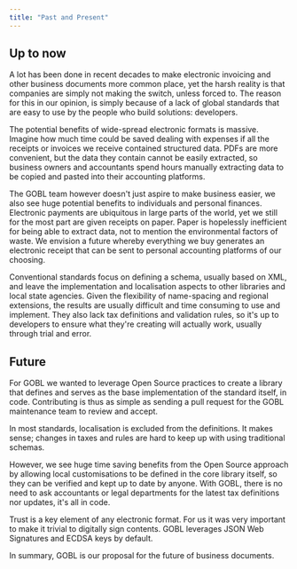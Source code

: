 ```yaml
---
title: "Past and Present"
---
```


## Up to now

A lot has been done in recent decades to make electronic invoicing and other business documents more common place, yet the harsh reality is that companies are simply not making the switch, unless forced to. The reason for this in our opinion, is simply because of a lack of global standards that are easy to use by the people who build solutions: developers.

The potential benefits of wide-spread electronic formats is massive. Imagine how much time could be saved dealing with expenses if all the receipts or invoices we receive contained structured data. PDFs are more convenient, but the data they contain cannot be easily extracted, so business owners and accountants spend hours manually extracting data to be copied and pasted into their accounting platforms.

The GOBL team however doesn't just aspire to make business easier, we also see huge potential benefits to individuals and personal finances. Electronic payments are ubiquitous in large parts of the world, yet we still for the most part are given receipts on paper. Paper is hopelessly inefficient for being able to extract data, not to mention the environmental factors of waste. We envision a future whereby everything we buy generates an electronic receipt that can be sent to personal accounting platforms of our choosing.

Conventional standards focus on defining a schema, usually based on XML, and leave the implementation and localisation aspects to other libraries and local state agencies. Given the flexibility of name-spacing and regional extensions, the results are usually difficult and time consuming to use and implement. They also lack tax definitions and validation rules, so it's up to developers to ensure what they're creating will actually work, usually through trial and error.

## Future

For GOBL we wanted to leverage Open Source practices to create a library that defines and serves as the base implementation of the standard itself, in code. Contributing is thus as simple as sending a pull request for the GOBL maintenance team to review and accept.

In most standards, localisation is excluded from the definitions. It makes sense; changes in taxes and rules are hard to keep up with using traditional schemas.

However, we see huge time saving benefits from the Open Source approach by allowing local customisations to be defined in the core library itself, so they can be verified and kept up to date by anyone. With GOBL, there is no need to ask accountants or legal departments for the latest tax definitions nor updates, it's all in code.

Trust is a key element of any electronic format. For us it was very important to make it trivial to digitally sign contents. GOBL leverages JSON Web Signatures and ECDSA keys by default.

In summary, GOBL is our proposal for the future of business documents.
